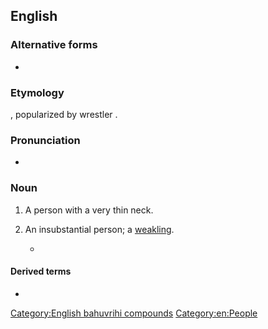 {{also|pencilneck}}
==English==

===Alternative forms===
* {{alter|en|pencilneck|pencil neck}}

===Etymology===
{{compound|en|pencil|neck}}, popularized by wrestler {{w|Freddie Blassie}}.

===Pronunciation===
* {{audio|en|En-au-pencil-neck.ogg|Audio (AU)}}

===Noun===
{{en-noun}}

# {{lb|en|informal}} A person with a very thin neck.
# {{lb|en|idiomatic|US|pejorative}} An insubstantial person; a [[weakling]].
#: {{ux|en|That '''pencil-neck''' from systems isn't going tell me what I can't do.}}
#* {{quote-song|en|year=1977|title=Pencil Neck Geek|author=Pete Cicero; Martin Margulies|artist={{w|Freddie Blassie}} & The Geekettes|passage=Mom said, “Sell it to the circus, what the heck.” / Dad said, “Nope, this one's a '''pencil neck''' / And if there's one thing lower than a side show freak / It's a grit eatin', scum suckin', '''pencil neck''' geek.”}}

====Derived terms====
* {{l|en|pencil-necked}}

[[Category:English bahuvrihi compounds]]
[[Category:en:People]]